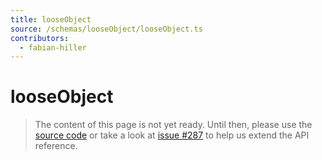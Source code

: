 ```yaml
---
title: looseObject
source: /schemas/looseObject/looseObject.ts
contributors:
  - fabian-hiller
---
```


# looseObject

> The content of this page is not yet ready. Until then, please use the [source code](https://github.com/fabian-hiller/valibot/blob/main/library/src/schemas/looseObject/looseObject.ts) or take a look at [issue #287](https://github.com/fabian-hiller/valibot/issues/287) to help us extend the API reference.
